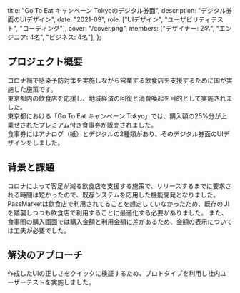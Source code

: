   title: "Go To Eat キャンペーン Tokyoのデジタル券面",
  description: "デジタル券面のUIデザイン",
  date: "2021-09",
  role: ["UIデザイン", "ユーザビリティテスト", "コーディング"],
  cover: "/cover.png",
  members: ["デザイナー: 2名", "エンジニア: 4名", "ビジネス: 4名"],
};

## プロジェクト概要

コロナ禍で感染予防対策を実施しながら営業する飲食店を支援するために国が実施した施策です。  
東京都内の飲食店を応援し、地域経済の回復と消費喚起を目的として実施されました。  
東京都における「Go To Eat キャンペーン Tokyo」では、購入額の25%分が上乗せされたプレミアム付き食事券が販売されました。  
食事券にはアナログ（紙）とデジタルの2種類があり、そのデジタル券面のUIデザインをしました。

## 背景と課題

コロナによって客足が減る飲食店を支援する施策で、リリースするまでに要求される時間は短かったので、既存システムを応用した機能開発となりました。
PassMarketは飲食店で利用されてることを想定していなかったため、既存のUIを踏襲しつつも飲食店で利用することに最適化する必要がありました。
また、食事圏の購入画面では購入金額と利用金額に差があるため、金額の表示については工夫が必要でした。

## 解決のアプローチ

作成したUIの正しさをクイックに検証するため、プロトタイプを利用し社内ユーザーテストを実施しました。
